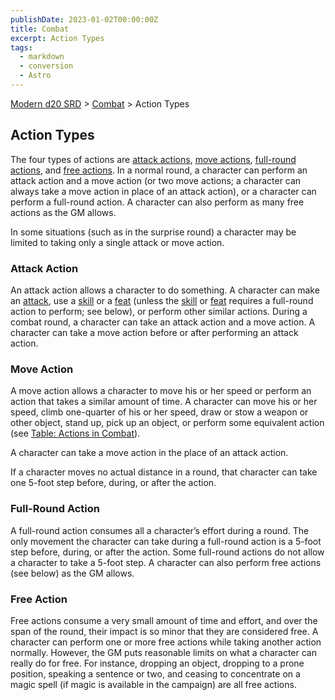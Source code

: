 ```yaml
---
publishDate: 2023-01-02T00:00:00Z
title: Combat
excerpt: Action Types
tags:
  - markdown
  - conversion
  - Astro
---
```


[Modern d20 SRD](/#modernD20) > [Combat](modern-d20-srd-combat-index) > Action Types

## Action Types

The four types of actions are [attack actions](modern-d20-srd-combat-action-types-php#attack-action-index), [move actions](modern-d20-srd-combat-action-types-php#move-action-index), [full-round actions](modern-d20-srd-combat-action-types-php#full-round-action-index), and [free actions](modern-d20-srd-combat-action-types-php#free-action-index). In a normal round, a character can perform an attack action and a move action (or two move actions; a character can always take a move action in place of an attack action), or a character can perform a full-round action. A character can also perform as many free actions as the GM allows.

In some situations (such as in the surprise round) a character may be limited to taking only a single attack or move action.

### Attack Action

An attack action allows a character to do something. A character can make an [attack](modern-d20-srd-combat-attack-roll), use a [skill](modern-d20-srd-skills-index) or a [feat](modern-d20-srd-feats-index) (unless the [skill](modern-d20-srd-skills-index) or [feat](modern-d20-srd-feats-index) requires a full-round action to perform; see below), or perform other similar actions. During a combat round, a character can take an attack action and a move action. A character can take a move action before or after performing an attack action.

### Move Action

A move action allows a character to move his or her speed or perform an action that takes a similar amount of time. A character can move his or her speed, climb one-quarter of his or her speed, draw or stow a weapon or other object, stand up, pick up an object, or perform some equivalent action (see [Table: Actions in Combat](modern-d20-srd-combat-actions-in-combat)).

A character can take a move action in the place of an attack action.

If a character moves no actual distance in a round, that character can take one 5-foot step before, during, or after the action.

### Full-Round Action

A full-round action consumes all a character’s effort during a round. The only movement the character can take during a full-round action is a 5-foot step before, during, or after the action. Some full-round actions do not allow a character to take a 5-foot step. A character can also per­form free actions (see below) as the GM allows.

### Free Action

Free actions consume a very small amount of time and effort, and over the span of the round, their impact is so minor that they are considered free. A character can perform one or more free actions while taking another action normally. However, the GM puts reasonable limits on what a character can really do for free. For instance, dropping an object, dropping to a prone position, speaking a sentence or two, and ceasing to concentrate on a magic spell (if magic is available in the campaign) are all free actions.
